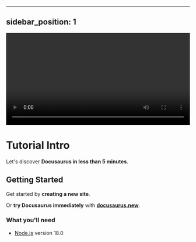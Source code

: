 
---
sidebar_position: 1
---

<video width="100%" height="auto" controls>
  <source src="/videos/Screen Recording 2025-03-11 183142.mp4" type="video/mp4" />
  Your browser does not support the video tag.
</video>

# Tutorial Intro

Let's discover **Docusaurus in less than 5 minutes**.

## Getting Started

Get started by **creating a new site**.

Or **try Docusaurus immediately** with **[docusaurus.new](https://docusaurus.new)**.

### What you'll need

- [Node.js](https://nodejs.org/en/download/) version 18.0

